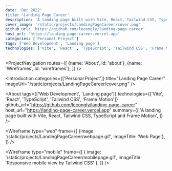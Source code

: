 ```yaml
---
date: 'Dec 2022'
title: 'Landing Page Career'
description: 'A landing page built with Vite, React, Tailwind CSS, TypeScript and Frame Motion.'
cover_image: '/static/projects/LandingPageCareer/cover.png'
github_url: 'https://github.com/lecongly/landing-page-career'
host_url: 'https://landing-page-career.vercel.app'
categories: ['Personal Project']
tags: ['Web Development', 'Landing page']
technologies: ['Vite', 'React' , 'TypeScript', 'Tailwind CSS', 'Frame Motion']
---
```

<ProjectNavigation
    routes={[
        {name: 'About', id: 'about'},
        {name: 'Wireframes', id: 'wireframes'},
    ]}
/>

<Introduction
    categories={['Personal Project']}
    title="Landing Page Career"
    imageUrl="/static/projects/LandingPageCareer/cover.png"
/>

<About
    tags={['Web Development', 'Landing page']}
    technologies={['Vite', 'React', 'TypeScript', 'Tailwind CSS', 'Frame Motion']}
    github_url="https://github.com/lecongly/landing-page-career"
    host_url="https://landing-page-career.vercel.app"
    summary={[
        'A landing page built with Vite, React, Tailwind CSS, TypeScript and Frame Motion',
    ]}
/>

<Wireframe
    type="web"
    frame={[
        {image: '/static/projects/LandingPageCareer/webpage.gif', imageTitle: 'Web Page'},
    ]}
/>

<Wireframe
    type="mobile"
    frame={[
        {
            image: '/static/projects/LandingPageCareer/mobilepage.gif',
            imageTitle: 'Responsive mobile view by Tailwind CSS'
        },
    ]}
/>